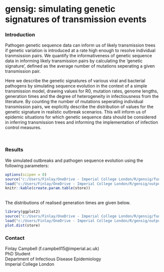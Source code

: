 # gensig: simulating genetic signatures of transmission events


### Introduction
Pathogen genetic sequence data can inform us of likely transmission trees if
genetic variation is introduced at a rate high enough to resolve individual
tranmsission pairs. We quantify the informativeness of genetic sequence data in
informing likely transmission pairs by calculating the 'genetic signature',
defined as the average number of mutations seperating a given transmission
pair.

Here we describe the genetic signatures of various viral and bacterial pathogens
by simulating sequence evolution in the context of a simple transmission model,
drawing values for R0, mutation rates, genome lengths, generation times and the
degree of heterogeneity in infectiousness from the literature. By counting the
number of mutations seperating individual transmission pairs, we explicitly
describe the distribution of values for the genetic signature in realistic
outbreak scenarios. This will inform us of epidemic situations for which genetic
sequence data should be considered in inferring transmission trees and informing
the implementation of infection control measures.

<br>

### Results
We simulated outbreaks and pathogen sequence evolution using the following
parameters:

```r
options(scipen = 0)
source("c:/Users/Finlay/OneDrive - Imperial College London/R/gensig/functions/functions.R")
load("c:/Users/Finlay/OneDrive - Imperial College London/R/gensig/output/store.RData")
knitr::kable(create.param.table(store))
```

<br>
The distributions of realised generation times are given below.
```r
library(ggplot2)
source("c:/Users/Finlay/OneDrive - Imperial College London/R/gensig/functions/functions.R")
load("c:/Users/Finlay/OneDrive - Imperial College London/R/gensig/output/store.RData")
plot.dist(store)
```


### Contact
Finlay Campbell (f.campbell15@imperial.ac.uk) <br>
PhD Student <br>
Department of Infectious Disease Epidemiology <br>
Imperial College London <br>
